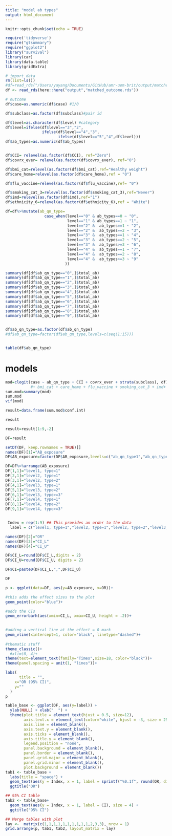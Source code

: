 ```yaml
---
title: "model ab types"
output: html_document
---
```


```r
knitr::opts_chunk$set(echo = TRUE)
```


```r
require('tidyverse')
require("gtsummary")
require("ggplot2")
library("survival")
library(car)
library(data.table)
library(gridExtra)

```


```r
# import data
rm(list=ls())
#df=read_rds("/Users/yayang/Documents/GitHub/amr-uom-brit/output/matched_outcome.rds")
df <- read_rds(here::here("output","matched_outcome.rds"))

```

```r
# outcome
df$case=as.numeric(df$case) #1/0

df$subclass=as.factor(df$subclass)#pair id

df$level=as.character(df$level) #category
df$level=ifelse(df$level=="3","2",
                ifelse(df$level=="4","3",
                       ifelse(df$level=="5","4",df$level)))
df$ab_types=as.numeric(df$ab_types) 


df$CCI= relevel(as.factor(df$CCI), ref="Zero")
df$covrx_ever= relevel(as.factor(df$covrx_ever), ref="0")

df$bmi_cat=relevel(as.factor(df$bmi_cat),ref="Healthy weight")
df$care_home=relevel(as.factor(df$care_home),ref = "0")

df$flu_vaccine=relevel(as.factor(df$flu_vaccine),ref= "0")

df$smoking_cat_3=relevel(as.factor(df$smoking_cat_3),ref="Never")
df$imd=relevel(as.factor(df$imd),ref="1")
df$ethnicity_6=relevel(as.factor(df$ethnicity_6),ref = "White")


```



```r




df=df%>%mutate(ab_qn_type= 
                 case_when(level=="0" & ab_types==0 ~ "0",
                           level=="1" & ab_types==1 ~ "1",
                           level=="2" &  ab_types==1 ~ "2",
                           level=="2" &  ab_types==2 ~ "3",
                           level=="3" &  ab_types==1 ~ "4",
                           level=="3" &  ab_types==2 ~ "5",
                           level=="3" &  ab_types>=3 ~ "6",
                           level=="4" &  ab_types==1 ~ "7",
                           level=="4" &  ab_types==2 ~ "8",
                           level=="4" &  ab_types>=3 ~ "9"
                          ))

summary(df[df$ab_qn_type=="0",]$total_ab)
summary(df[df$ab_qn_type=="1",]$total_ab)
summary(df[df$ab_qn_type=="2",]$total_ab)
summary(df[df$ab_qn_type=="3",]$total_ab)
summary(df[df$ab_qn_type=="4",]$total_ab)
summary(df[df$ab_qn_type=="5",]$total_ab)
summary(df[df$ab_qn_type=="6",]$total_ab)
summary(df[df$ab_qn_type=="7",]$total_ab)
summary(df[df$ab_qn_type=="8",]$total_ab)
summary(df[df$ab_qn_type=="9",]$total_ab)


df$ab_qn_type=as.factor(df$ab_qn_type)
#df$ab_qn_type=factor(df$ab_qn_type,levels=c(seq(1:15)))


table(df$ab_qn_type)
```


# models


```r

mod=clogit(case ~ ab_qn_type + CCI + covrx_ever + strata(subclass), df)
           #+ bmi_cat + care_home + flu_vaccine + smoking_cat_3 + imd+ ethnicity_6 
sum.mod=summary(mod)
sum.mod
vif(mod)

```


```r
result=data.frame(sum.mod$conf.int)

result

result=result[1:9,-2]
```


```r
DF=result

setDT(DF, keep.rownames = TRUE)[]
names(DF)[1]="AB_exposure"
DF$AB_exposure=factor(DF$AB_exposure,levels=c("ab_qn_type1","ab_qn_type2","ab_qn_type3","ab_qn_type4","ab_qn_type5","ab_qn_type6","ab_qn_type7","ab_qn_type8","ab_qn_type9"))

DF=DF%>%arrange(AB_exposure)
DF[1,1]="level1, type=1"
DF[2,1]="level2, type=1"
DF[3,1]="level2, type=2"
DF[4,1]="level3, type=1"
DF[5,1]="level3, type=2"
DF[6,1]="level3, type>=3"
DF[7,1]="level4, type=1"
DF[8,1]="level4, type=2"
DF[9,1]="level4, type>=3"


 Index = rep(1:9) ## This provides an order to the data
  label = c("level1, type=1","level2, type=1","level2, type=2","level3, type=1","level3, type=2","level3, type≥3","level4, type=1","level4, type=2","level4, type≥3")

names(DF)[2]="OR"
names(DF)[3]="CI_L"
names(DF)[4]="CI_U"

DF$CI_L=round(DF$CI_L,digits = 2)
DF$CI_U=round(DF$CI_U, digits = 2)

DF$CI=paste0(DF$CI_L,",",DF$CI_U)

DF
```



```r
p <- ggplot(data=DF, aes(y=AB_exposure, x=OR))+ 

#this adds the effect sizes to the plot
geom_point(color="blue")+ 

#adds the CIs
geom_errorbarh(aes(xmin=CI_L, xmax=CI_U, height = .2))+
  

#adding a vertical line at the effect = 0 mark
geom_vline(xintercept=1, color="black", linetype="dashed")+
  
#thematic stuff
theme_classic()+ 
  #xlim(0, 4)+
theme(text=element_text(family="Times",size=18, color="black"))+
theme(panel.spacing = unit(1, "lines"))+

labs(
      title = "",
    x="OR (95% CI)",
    y=""
  )
p
```
```r
table_base <- ggplot(DF, aes(y=label)) +
  ylab(NULL) + xlab("  ") + 
  theme(plot.title = element_text(hjust = 0.5, size=12), 
        axis.text.x = element_text(color="white", hjust = -3, size = 25), ## This is used to help with alignment
        axis.line = element_blank(),
        axis.text.y = element_blank(), 
        axis.ticks = element_blank(),
        axis.title.y = element_blank(), 
        legend.position = "none",
        panel.background = element_blank(), 
        panel.border = element_blank(), 
        panel.grid.major = element_blank(),
        panel.grid.minor = element_blank(), 
        plot.background = element_blank())
tab1 <- table_base + 
  labs(title = "space") +
  geom_text(aes(y = Index, x = 1, label = sprintf("%0.1f", round(OR, digits = 2))), size = 4) + ## decimal places
  ggtitle("OR")

## 95% CI table
tab2 <- table_base+
  geom_text(aes(y = Index, x = 1, label = CI), size = 4) + 
  ggtitle("95% CI")
```


```r
## Merge tables with plot
lay <-  matrix(c(1,1,1,1,1,1,1,1,1,1,2,3,3), nrow = 1)
grid.arrange(p, tab1, tab2, layout_matrix = lay)
```






